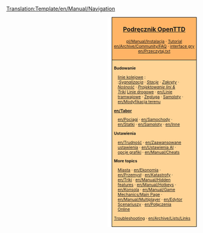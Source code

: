 <noinclude>[[Translation:Template/en/Manual/Navigation]]</noinclude><noinclude>{{en/Translation|origin= Template:en/Manual/Navigation
|from  = en
|to    = pl
|Percentage =80
}}{{en/-}}
</noinclude>
<div style="float:right; padding-left:12px; background:#ffffff;">
<div style="border:1px solid #000000; background:#ffb466; padding:5px; -moz-border-radius-topleft:5px; -moz-border-radius-topright:5px; font-size: 12pt;">
<center><strong><font size="3">[[pl/Manual/Main Page|Podręcznik OpenTTD]]</font></strong></center>
<div style="font-size: 8pt; text-align: center;">
[[pl/Manual/Instalacja]] &middot; 
[[pl/Manual/Tutorial/Main Page|Tutorial]]<br />
[[en/Archive/Community/FAQ]] &middot; 
[[en/Manual/Game interface|interface gry]]<br />
[[en/Przeczytaj.txt]]
</div>
</div>
<div style="border:1px solid black; border-top-width: 0px; background:#ffd496; padding:5px; -moz-border-radius-bottomleft:5px; -moz-border-radius-bottomright:8px; font-size: 8pt;">

<div style="width: 186px">
'''Budowanie'''
<div style="margin-left:10px;">
[[en/Manual/Railway construction|linie kolejowe]] : <br />
:''[[pl/Manual/Sygnalizacja|Sygnalizacja]]'' &middot; ''[[en/Manual/Railway station|Stacje]]'' &middot; ''[[en/Community/Junctionary/Main Page|Zakręty]]'' &middot; ''[[en/Community/Railway Designs|Nośność]]'' &middot; ''[[en/Community/Rail Designs|Projektowanie lini & Triki]]''
[[en/Manual/Roadway construction|Linie drogowe]] &middot; [[en/Linie tramwajowe]] &middot; [[en/Manual/Waterway construction|Żegluga]] &middot; [[en/Manual/Airport construction|Samoloty]] &middot; [[en/Modyfikacja terenu]]
</div>
</div>

<div style="width: 186px">
'''[[en/Tabor]]'''
<div style="margin-left:10px;">
[[en/Pociągi]] &middot; [[en/Samochody]] &middot; [[en/Statki]] &middot;
[[en/Samoloty]] &middot; [[en/Inne]]
</div>
</div>

<div style="width: 186px">
'''Ustawienia'''
<div style="margin-left:10px;">
[[en/Trudność]] &middot; [[en/Zaawansowane ustawienia]] &middot; [[en/Ustawienia AI]] &middot;
[[en/Manual/NewGRF|opcje grafiki]] &middot; [[en/Manual/Cheats]]
</div>
</div>

<div style="width: 186px">
'''More topics'''<br />
<div style="margin-left:10px;">
[[en/Manual/Towns|Miasta]] &middot; [[en/Ekonomia]] &middot; [[en/Przemysł]] &middot;
[[en/Katastrofy]] &middot; [[en/Triki]] &middot;
[[en/Manual/Hidden features]] &middot; [[en/Manual/Hotkeys]] &middot;
[[en/Konsola]] &middot; [[en/Manual/Game Mechanics/Main Page]] &middot;
[[en/Manual/Multiplayer]] &middot; [[en/Edytor Scenariuszy]] &middot;
[[en/Połączenia Online]]
</div>
</div>

[[en/Archive/Manual/Troubleshooting|Troubleshooting]] &middot; [[en/Archive/Lists/Links]]
</div>
</div>
<includeonly>[[Category:pl/Manual/Podręcznik|{{PAGENAME}}]]</includeonly>